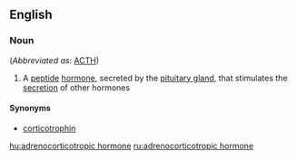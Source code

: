 ==English==

===Noun===
{{wikipedia}}
{{en-noun|sg=[[adrenocorticotropic]] [[hormone]]}} (''Abbreviated as'': [[ACTH]])

# {{hormone}} A [[peptide]] [[hormone]], secreted by the [[pituitary gland]], that stimulates the [[secretion]] of other hormones

====Synonyms====
* [[corticotrophin]]

[[hu:adrenocorticotropic hormone]]
[[ru:adrenocorticotropic hormone]]